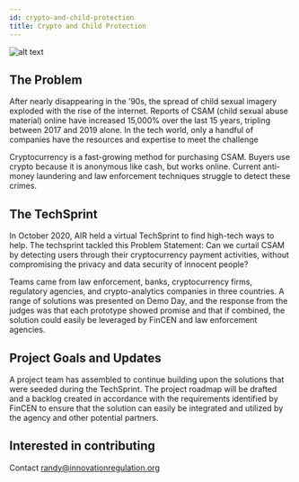 ```yaml
---
id: crypto-and-child-protection
title: Crypto and Child Protection
---
```


![alt text](img/AIR_Logo_Positive_Digital_RGB.png "Alliance Innovative Regulation Logo")

## The Problem
After nearly disappearing in the ’90s, the spread of child sexual imagery exploded with the rise of the internet. Reports of CSAM (child sexual abuse material) online have increased 15,000% over the last 15 years, tripling between 2017 and 2019 alone. In the tech world, only a handful of companies have the resources and expertise to meet the challenge

Cryptocurrency is a fast-growing method for purchasing CSAM. Buyers use crypto because it is anonymous like cash, but works online. Current anti-money laundering and law enforcement techniques struggle to detect these crimes. 

## The TechSprint
In October 2020, AIR held a virtual TechSprint to find high-tech ways to help. The techsprint tackled this Problem Statement: Can we curtail CSAM by detecting users through their cryptocurrency payment activities, without compromising the privacy and data security of innocent people? 

Teams came from law enforcement, banks, cryptocurrency firms, regulatory agencies, and crypto-analytics companies in three countries. A range of solutions was presented on Demo Day, and the response from the judges was that each prototype showed promise and that if combined, the solution could easily be leveraged by FinCEN and law enforcement agencies.

## Project Goals and Updates
A project team has assembled to continue building upon the solutions that were seeded during the TechSprint. The project roadmap will be drafted and a backlog created in accordance with the requirements identified by FinCEN to ensure that the solution can easily be integrated and utilized by the agency and other potential partners. 

## Interested in contributing 
Contact randy@innovationregulation.org
